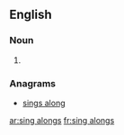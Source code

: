 ==English==

===Noun===
{{head|en|plural}}

# {{plural of|sing along|lang=en}}

===Anagrams===
* [[sings along#English|sings along]]

[[ar:sing alongs]]
[[fr:sing alongs]]